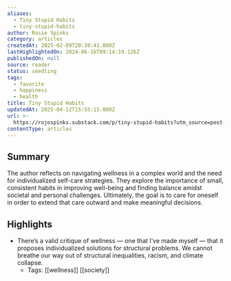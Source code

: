 ```yaml
---
aliases:
  - Tiny Stupid Habits
  - tiny-stupid-habits
author: Rosie Spinks
category: articles
createdAt: 2025-02-09T20:38:41.000Z
lastHighlightedOn: 2024-06-16T09:14:19.126Z
publishedOn: null
source: reader
status: seedling
tags:
  - favorite
  - happiness
  - health
title: Tiny Stupid Habits
updatedAt: 2025-04-12T15:55:15.000Z
url: >-
  https://rojospinks.substack.com/p/tiny-stupid-habits?utm_source=post-email-title&publication_id=4486&post_id=145562519&utm_campaign=email-post-title&isFreemail=true&r=og9hp&triedRedirect=true&utm_medium=email
contentType: articles
---
```

## Summary

The author reflects on navigating wellness in a complex world and the need for individualized self-care strategies. They explore the importance of small, consistent habits in improving well-being and finding balance amidst societal and personal challenges. Ultimately, the goal is to care for oneself in order to extend that care outward and make meaningful decisions.

## Highlights

- There’s a valid critique of wellness — one that I’ve made myself — that it proposes individualized solutions for structural problems. We cannot breathe our way out of structural inequalities, racism, and climate collapse.
    - Tags: [[wellness]] [[society]]
